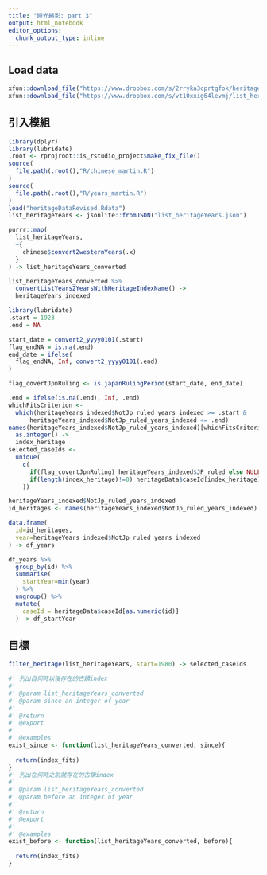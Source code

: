 ```yaml
---
title: "時光縮影: part 3"
output: html_notebook
editor_options: 
  chunk_output_type: inline
---
```


## Load data

```r
xfun::download_file("https://www.dropbox.com/s/2rryka3cprtgfok/heritageDataRevised.Rdata?dl=1", mode="wb")
xfun::download_file("https://www.dropbox.com/s/vt10xxig64levmj/list_heritageYears.json?dl=1", mode="wb")
```

## 引入模組

```r
library(dplyr)
library(lubridate)
.root <- rprojroot::is_rstudio_project$make_fix_file()
source(
  file.path(.root(),"R/chinese_martin.R")
)
source(
  file.path(.root(),"R/years_martin.R")
)
load("heritageDataRevised.Rdata")
list_heritageYears <- jsonlite::fromJSON("list_heritageYears.json")

```


```r
purrr::map(
  list_heritageYears,
  ~{
    chinese$convert2westernYears(.x)
  }
) -> list_heritageYears_converted

list_heritageYears_converted %>%
  convertListYears2YearsWithHeritageIndexName() -> 
  heritageYears_indexed

library(lubridate)
.start = 1923
.end = NA

start_date = convert2_yyyy0101(.start)
flag_endNA = is.na(.end)
end_date = ifelse(
  flag_endNA, Inf, convert2_yyyy0101(.end)
)  

flag_covertJpnRuling <- is.japanRulingPeriod(start_date, end_date)

.end = ifelse(is.na(.end), Inf, .end)
whichFitsCriterion <- 
  which(heritageYears_indexed$NotJp_ruled_years_indexed >= .start &
      heritageYears_indexed$NotJp_ruled_years_indexed <= .end)
names(heritageYears_indexed$NotJp_ruled_years_indexed)[whichFitsCriterion] %>%
  as.integer() ->
  index_heritage
selected_caseIds <- 
  unique(
    c(
      if(flag_covertJpnRuling) heritageYears_indexed$JP_ruled else NULL,
      if(length(index_heritage)!=0) heritageData$caseId[index_heritage] else NULL
    ))

```

```r
heritageYears_indexed$NotJp_ruled_years_indexed
id_heritages <- names(heritageYears_indexed$NotJp_ruled_years_indexed)

data.frame(
  id=id_heritages,
  year=heritageYears_indexed$NotJp_ruled_years_indexed
) -> df_years

df_years %>%
  group_by(id) %>%
  summarise(
    startYear=min(year)
  ) %>%
  ungroup() %>%
  mutate(
    caseId = heritageData$caseId[as.numeric(id)]
  ) -> df_startYear


```

## 目標

```r
filter_heritage(list_heritageYears, start=1980) -> selected_caseIds
```

```r
#' 列出自何時以後存在的古蹟index
#'
#' @param list_heritageYears_converted 
#' @param since an integer of year
#'
#' @return
#' @export
#'
#' @examples
exist_since <- function(list_heritageYears_converted, since){
  
  return(index_fits)
}
#' 列出在何時之前就存在的古蹟index
#'
#' @param list_heritageYears_converted 
#' @param before an integer of year
#'
#' @return
#' @export
#'
#' @examples
exist_before <- function(list_heritageYears_converted, before){
  
  return(index_fits)
}
```

